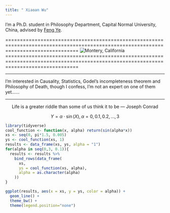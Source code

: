 ```yaml
---
title: " Xiaoan Wu"
---
```


I'm a Ph.D. student in Philosophy Department, Capital Normal University, China, advised by [Feng Ye](http://cnu-cn.academia.edu/FengYe).





=====================================================================================================================================
![Montery, California](/Users/shaun/Desktop/website2/photo/1.jpg)
=====================================================================================================================================

---

I'm interested in Causality, Statistics, Godel's incompleteness theorem and Philosophy of Death, though I confess, I'm not an expert on one of them yet...... 

---
<center>  Life is a greater riddle than some of us think it to be  --- Joseph Conrad  </center>

$$Y = \alpha \cdot \sin(X), \alpha = 0,0.1,0.2,...,3$$



```r
library(tidyverse)
cool_function <- function(x, alpha) return(sin(alpha*x))
xs <- seq(0, pi*1.5, 0.005)
ys <- cool_function(xs, 1)
results <- data_frame(xs, ys, alpha = "1")
for(alpha in seq(0,3, 0.1)){
  results <- results %>% 
    bind_rows(data_frame(
      xs, 
      ys = cool_function(xs, alpha),
      alpha = as.character(alpha)
    ))
}

ggplot(results, aes(x = xs, y = ys, color = alpha)) + 
  geom_line() + 
  theme_bw() + 
  theme(legend.position="none")
```